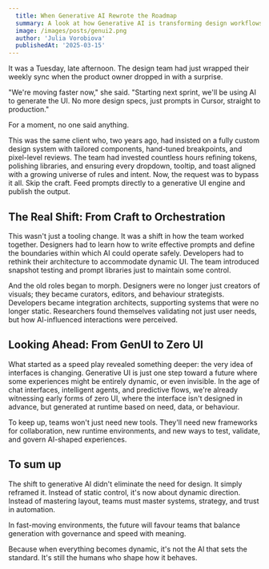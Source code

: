 ```yaml
---
  title: When Generative AI Rewrote the Roadmap
  summary: A look at how Generative AI is transforming design workflows and team dynamics, from static design systems to dynamic, AI-generated interfaces.
  image: /images/posts/genui2.png
  author: 'Julia Vorobiova'
  publishedAt: '2025-03-15'
---
```


It was a Tuesday, late afternoon. The design team had just wrapped their weekly sync when the product owner dropped in with a surprise.

"We're moving faster now," she said. "Starting next sprint, we'll be using AI to generate the UI. No more design specs, just prompts in Cursor, straight to production."

For a moment, no one said anything.

This was the same client who, two years ago, had insisted on a fully custom design system with tailored components, hand-tuned breakpoints, and pixel-level reviews. The team had invested countless hours refining tokens, polishing libraries, and ensuring every dropdown, tooltip, and toast aligned with a growing universe of rules and intent. Now, the request was to bypass it all. Skip the craft. Feed prompts directly to a generative UI engine and publish the output.

## The Real Shift: From Craft to Orchestration

This wasn't just a tooling change. It was a shift in how the team worked together. Designers had to learn how to write effective prompts and define the boundaries within which AI could operate safely. Developers had to rethink their architecture to accommodate dynamic UI. The team introduced snapshot testing and prompt libraries just to maintain some control.

And the old roles began to morph. Designers were no longer just creators of visuals; they became curators, editors, and behaviour strategists. Developers became integration architects, supporting systems that were no longer static. Researchers found themselves validating not just user needs, but how AI-influenced interactions were perceived.

## Looking Ahead: From GenUI to Zero UI

What started as a speed play revealed something deeper: the very idea of interfaces is changing. Generative UI is just one step toward a future where some experiences might be entirely dynamic, or even invisible. In the age of chat interfaces, intelligent agents, and predictive flows, we're already witnessing early forms of zero UI, where the interface isn't designed in advance, but generated at runtime based on need, data, or behaviour.

To keep up, teams won't just need new tools. They'll need new frameworks for collaboration, new runtime environments, and new ways to test, validate, and govern AI-shaped experiences.

## To sum up

The shift to generative AI didn't eliminate the need for design. It simply reframed it. Instead of static control, it's now about dynamic direction. Instead of mastering layout, teams must master systems, strategy, and trust in automation.

In fast-moving environments, the future will favour teams that balance generation with governance and speed with meaning.

Because when everything becomes dynamic, it's not the AI that sets the standard. It's still the humans who shape how it behaves.